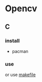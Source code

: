 = Opencv =

== C ==
=== install ===
* pacman
=== use ===
{{{gcc
g++ `pkg-config --cflags --libs opencv` xxx.cpp
}}}
or use [[makefile]]
